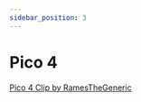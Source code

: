 ```yaml
---
sidebar_position: 3
---
```

# Pico 4
[Pico 4 Clip by RamesTheGeneric](https://github.com/Project-Babble/BabbleHardware/tree/main/3D-Printed_Parts/Pico_4/RamesTheGeneric)